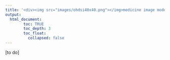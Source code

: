 ```yaml
---
title: '<div><img src="images/ohdsi40x40.png"></img>medicine image model</div>'
output: 
  html_document:
        toc: TRUE
        toc_depth: 3
        toc_float:
          collapsed: false
---
```


[to do] 